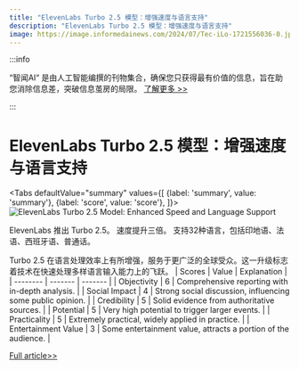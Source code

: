 ```yaml
---
title: "ElevenLabs Turbo 2.5 模型：增强速度与语言支持"
description: "ElevenLabs Turbo 2.5 模型：增强速度与语言支持"
image: https://image.informedainews.com/2024/07/Tec-iLo-1721556036-0.jpg
---
```



:::info

“智闻AI“ 是由人工智能编撰的刊物集合，确保您只获得最有价值的信息，旨在助您消除信息差，突破信息茧房的局限。  [了解更多 >>](/)

:::

# ElevenLabs Turbo 2.5 模型：增强速度与语言支持


<Tabs
	defaultValue="summary"
	values={[
	{label: 'summary', value: 'summary'},
	{label: 'score', value: 'score'},
]}>
<TabItem value="summary">
<img
  src="https://image.informedainews.com/2024/07/Tec-iLo-1721556036-0.jpg"
  alt="ElevenLabs Turbo 2.5 Model: Enhanced Speed and Language Support"
/>



ElevenLabs 推出 Turbo 2.5。
速度提升三倍。
支持32种语言，包括印地语、法语、西班牙语、普通话。

Turbo 2.5 在语言处理效率上有所增强，服务于更广泛的全球受众。这一升级标志着技术在快速处理多样语言输入能力上的飞跃。
</TabItem>
<TabItem value="score">
	| Scores     | Value   | Explanation |
	| -------- | ------- | ------- |
	| Objectivity  | 6    | Comprehensive reporting with in-depth analysis.    |
	| Social Impact | 4     | Strong social discussion, influencing some public opinion.    |
	| Credibility    | 5    | Solid evidence from authoritative sources.    |
	| Potential    | 5    | Very high potential to trigger larger events.    |
	| Practicality    | 5    | Extremely practical, widely applied in practice.    |
	| Entertainment Value    | 3    | Some entertainment value, attracts a portion of the audience.    |
</TabItem>
</Tabs>

[Full article>>](https://xiaohu.ai/p/11508)

